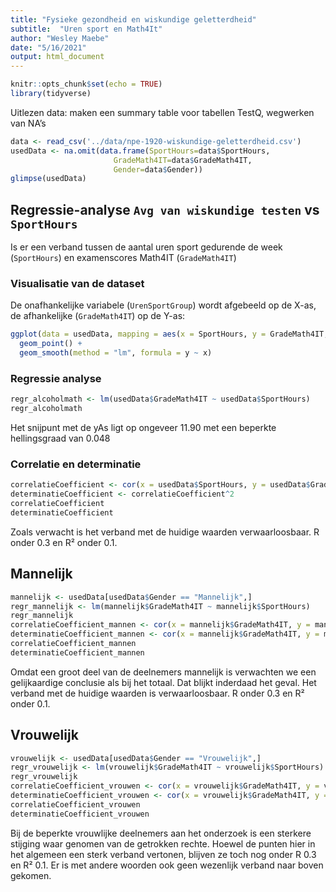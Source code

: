 ```yaml
---
title: "Fysieke gezondheid en wiskundige geletterdheid"
subtitle:  "Uren sport en Math4It"
author: "Wesley Maebe"
date: "5/16/2021"
output: html_document
---
```


```r
knitr::opts_chunk$set(echo = TRUE)
library(tidyverse)
```


Uitlezen data: maken een summary table voor tabellen TestQ, wegwerken van NA's
```r
data <- read_csv('../data/npe-1920-wiskundige-geletterdheid.csv')
usedData <- na.omit(data.frame(SportHours=data$SportHours,
                       GradeMath4IT=data$GradeMath4IT,
                       Gender=data$Gender))
glimpse(usedData)
```


## Regressie-analyse `Avg van wiskundige testen` vs `SportHours`
Is er een verband tussen de aantal uren sport gedurende de week (`SportHours`) en examenscores Math4IT (`GradeMath4IT`)

### Visualisatie van de dataset
De onafhankelijke variabele (`UrenSportGroup`) wordt afgebeeld op de X-as, de afhankelijke (`GradeMath4IT`) op de Y-as:

```r
ggplot(data = usedData, mapping = aes(x = SportHours, y = GradeMath4IT, col = Gender)) +
  geom_point() +
  geom_smooth(method = "lm", formula = y ~ x)
```
### Regressie analyse

```r
regr_alcoholmath <- lm(usedData$GradeMath4IT ~ usedData$SportHours)
regr_alcoholmath
```
Het snijpunt met de yAs ligt op ongeveer 11.90 met een beperkte hellingsgraad van 0.048

### Correlatie en determinatie

```r
correlatieCoefficient <- cor(x = usedData$SportHours, y = usedData$GradeMath4IT)
determinatieCoefficient <- correlatieCoefficient^2
correlatieCoefficient
determinatieCoefficient
```
Zoals verwacht is het verband met de huidige waarden verwaarloosbaar. R onder 0.3 en R² onder 0.1. 

## Mannelijk

```r
mannelijk <- usedData[usedData$Gender == "Mannelijk",]
regr_mannelijk <- lm(mannelijk$GradeMath4IT ~ mannelijk$SportHours)
regr_mannelijk
correlatieCoefficient_mannen <- cor(x = mannelijk$GradeMath4IT, y = mannelijk$SportHours)
determinatieCoefficient_mannen <- cor(x = mannelijk$GradeMath4IT, y = mannelijk$SportHours)^2
correlatieCoefficient_mannen 
determinatieCoefficient_mannen
```
Omdat een groot deel van de deelnemers mannelijk is verwachten we een gelijkaardige conclusie als bij het totaal.  Dat blijkt inderdaad het geval. Het verband met de huidige waarden is verwaarloosbaar. R onder 0.3 en R² onder 0.1. 


## Vrouwelijk

```r
vrouwelijk <- usedData[usedData$Gender == "Vrouwelijk",]
regr_vrouwelijk <- lm(vrouwelijk$GradeMath4IT ~ vrouwelijk$SportHours)
regr_vrouwelijk
correlatieCoefficient_vrouwen <- cor(x = vrouwelijk$GradeMath4IT, y = vrouwelijk$SportHours)
determinatieCoefficient_vrouwen <- cor(x = vrouwelijk$GradeMath4IT, y = vrouwelijk$SportHours)^2
correlatieCoefficient_vrouwen 
determinatieCoefficient_vrouwen
```
Bij de beperkte vrouwlijke deelnemers aan het onderzoek is een sterkere stijging waar genomen van de getrokken rechte. Hoewel de punten hier in het algemeen een sterk verband vertonen, blijven ze toch nog onder R 0.3 en R² 0.1. Er is met andere woorden ook geen wezenlijk verband naar boven gekomen.

